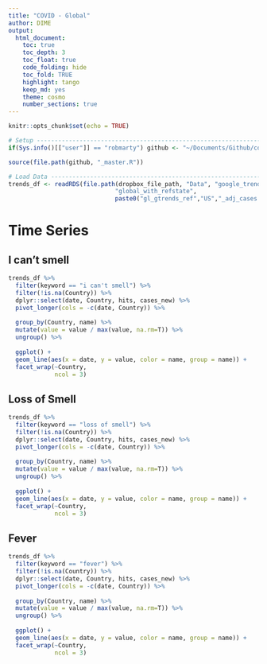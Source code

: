 ```yaml
---
title: "COVID - Global"
author: DIME
output: 
  html_document:
    toc: true
    toc_depth: 3
    toc_float: true
    code_folding: hide
    toc_fold: TRUE
    highlight: tango
    keep_md: yes
    theme: cosmo
    number_sections: true
---
```


```r
knitr::opts_chunk$set(echo = TRUE)
```

```r
# Setup ------------------------------------------------------------------------
if(Sys.info()[["user"]] == "robmarty") github <- "~/Documents/Github/covid-social-media-analysis/"

source(file.path(github, "_master.R"))

# Load Data --------------------------------------------------------------------
trends_df <- readRDS(file.path(dropbox_file_path, "Data", "google_trends", "FinalData",
                              "global_with_refstate",
                              paste0("gl_gtrends_ref","US","_adj_cases.Rds")))
```

# Time Series

## I can't smell

```r

trends_df %>%
  filter(keyword == "i can't smell") %>%
  filter(!is.na(Country)) %>%
  dplyr::select(date, Country, hits, cases_new) %>%
  pivot_longer(cols = -c(date, Country)) %>%
  
  group_by(Country, name) %>%
  mutate(value = value / max(value, na.rm=T)) %>%
  ungroup() %>%
  
  ggplot() +
  geom_line(aes(x = date, y = value, color = name, group = name)) +
  facet_wrap(~Country,
             ncol = 3)
```


## Loss of Smell

```r

trends_df %>%
  filter(keyword == "loss of smell") %>%
  filter(!is.na(Country)) %>%
  dplyr::select(date, Country, hits, cases_new) %>%
  pivot_longer(cols = -c(date, Country)) %>%
  
  group_by(Country, name) %>%
  mutate(value = value / max(value, na.rm=T)) %>%
  ungroup() %>%
  
  ggplot() +
  geom_line(aes(x = date, y = value, color = name, group = name)) +
  facet_wrap(~Country,
             ncol = 3)

```

## Fever

```r

trends_df %>%
  filter(keyword == "fever") %>%
  filter(!is.na(Country)) %>%
  dplyr::select(date, Country, hits, cases_new) %>%
  pivot_longer(cols = -c(date, Country)) %>%
  
  group_by(Country, name) %>%
  mutate(value = value / max(value, na.rm=T)) %>%
  ungroup() %>%
  
  ggplot() +
  geom_line(aes(x = date, y = value, color = name, group = name)) +
  facet_wrap(~Country,
             ncol = 3)

```


